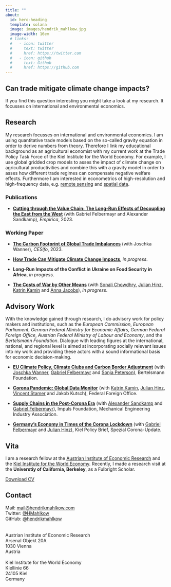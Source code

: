 ```yaml
---
title: ""
about:
  id: hero-heading
  template: solana
  image: images/hendrik_mahlkow.jpg
  image-width: 16em
  # links:
  #   - icon: twitter
  #     text: twitter
  #     href: https://twitter.com
  #   - icon: github
  #     text: Github
  #     href: https://github.com
---
```


::: landing
# **Can trade mitigate climate change impacts?**

```{=html}
<p class="subtitle">If you find this question interesting you might take a look at my research. It focusses on international and environmental economics.</p>
```
:::

## **Research**

My research focusses on international and environmental economics. I am using quantitative trade models based on the so-called gravity equation in order to derive numbers from theory. Therefore I link my educational background as an agricultural economist with my current work at the Trade Policy Task Force of the Kiel Institute for the World Economy. For example, I use global gridded crop models to asses the impact of climate change on agricultural productivities and combine this with a gravity model in order to asses how different trade regimes can compensate negative welfare effects. Furthermore I am interested in econometrics of high-resolution and high-frequency data, e.g. [remote sensing](https://www.hendrikmahlkow.com/files/Datenmonitor_Global.pdf) and [spatial data](https://www.ifw-kiel.de/de/themendossiers/die-corona-krise/datenmonitor-corona-krise/).

### **Publications**

-   [**Cutting through the Value Chain: The Long-Run Effects of Decoupling the East from the West**](https://www.ifw-kiel.de/de/publikhttps://link.springer.com/article/10.1007/s10663-022-09561-wationen/kieler-arbeitspapiere/2022/cutting-through-the-value-chain-the-long-run-effects-of-decoupling-the-east-from-the-west-17087/) (with Gabriel Felbermayr and Alexander Sandkamp), *Empirica*, 2023.

### **Working Paper**

-   [**The Carbon Footprint of Global Trade Imbalances**](https://www.cesifo.org/en/publications/2023/working-paper/carbon-footprint-global-trade-imbalances) (with Joschka Wanner), *CESifo*, 2023.

-   [**How Trade Can Mitigate Climate Change Impacts**](https://www.hendrikmahlkow.com/files/How_Trade_Can_Mitigate_Climate_Change_Impacts_presentation.pdf), *in progress*.

-   **Long-Run Impacts of the Conflict in Ukraine on Food Security in Africa**, *in progress*.

-   [**The Costs of War by Other Means**](https://www.ifw-kiel.de/publications/kiel-policy-briefs/2020/the-economic-costs-of-war-by-other-means-15301/) (with [Sonali Chowdhry](https://www.ifw-kiel.de/experts/ifw/sonali-chowdhry/), [Julian Hinz](https://julianhinz.com/), [Katrin Kamin](https://www.ifw-kiel.de/experts/ifw/katrin-kamin/) and [Anna Jacobs](https://www.ifw-kiel.de/experts/ifw/anna-jacobs/)), *in progress*.

## **Advisory Work**

With the knowledge gained through research, I do advisory work for policy makers and institutions, such as the *European Commission*, *European Parliament*, *German Federal Ministry for Economic Affairs*, *German Federal Foreign Office*, *Austrian Federal Ministry of Labour and Economy*, and the *Bertelsmann Foundation*. Dialogue with leading figures at the international, national, and regional level is aimed at incorporating socially relevant issues into my work and providing these actors with a sound informational basis for economic decision-making.

-   [**EU Climate Policy, Climate Clubs and Carbon Border Adjustment**](https://www.bertelsmann-stiftung.de/de/publikationen/publikation/did/eu-klimapolitik-klimaclubs-und-co2-grenzausgleich) (with [Joschka Wanner](http://joschkawanner.de/), [Gabriel Felbermayr](https://www.ifw-kiel.de/experts/ifw/gabriel-felbermayr/) and [Sonja Peterson](https://www.ifw-kiel.de/experts/ifw/sonja-peterson/)), Bertelsmann Foundation.

-   [**Corona Pandemic: Global Data Monitor**](https://www.ifw-kiel.de/de/publikationen/policy-papers/2021/corona-krise-datenmonitor-global-0/) (with [Katrin Kamin](https://www.ifw-kiel.de/experts/ifw/katrin-kamin/), [Julian Hinz](https://julianhinz.com/), [Vincent Stamer](https://www.ifw-kiel.de/de/experten/ifw/vincent-stamer/) and Jakob Kutsch), Federal Foreign Office.

-   [**Supply Chains in the Post-Corona Era**](https://www.ifw-kiel.de/publications/policy-papers/2021/supply-chains-in-the-post-corona-era-in-german-15841/) (with [Alexander Sandkamp](https://www.ifw-kiel.de/experts/ifw/alexander-sandkamp/) and [Gabriel Felbermayr](https://www.ifw-kiel.de/experts/ifw/gabriel-felbermayr/)), Impuls Foundation, Mechanical Engineering Industry Association.

-   [**Germany's Economy in Times of the Corona Lockdown**](https://www.ifw-kiel.de/publications/kiel-policy-briefs/special-edition/germanys-economy-in-times-of-the-corona-lockdown-14127/) (with [Gabriel Felbermayr](https://www.ifw-kiel.de/experts/ifw/gabriel-felbermayr/) and [Julian Hinz](https://julianhinz.com/)), Kiel Policy Brief, Spezial Corona-Update.

::: {#hero-heading}
## Vita

I am a research fellow at the [Austrian Institute of Economic Research](https://www.wifo.ac.at/) and the [Kiel Institute for the World Economy](http://www.ifw-kiel.de/). Recently, I made a research visit at the **Universtiy of California, Berkeley**, as a Fulbright Scholar.

[Download CV](https://www.hendrikmahlkow.com/files/CV.pdf)
:::

## Contact

Mail: [mail\@hendrikmahlkow.com](mailto:mail@hendrikmahlkow.com)\
Twitter: [\@HMahlkow](https://twitter.com/HMahlkow)\
GitHub: [\@hendrikmahlkow](https://github.com/hendrikmahlkow)[\
](https://twitter.com/HMahlkow)\
\
Austrian Institute of Economic Research\
Arsenal Objekt 20A\
1030 Vienna\
Austria\
\
Kiel Institute for the World Economy\
Kiellinie 66\
24105 Kiel\
Germany
